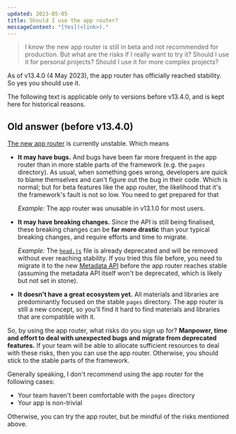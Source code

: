 ```yaml
---
updated: 2023-05-05
title: Should I use the app router?
messageContent: "[Yes](<link>)."
---
```


> I know the new app router is still in beta and not recommended for production. But what are the
> risks if I really want to try it? Should I use it for personal projects? Should I use it for more
> complex projects?

As of v13.4.0 (4 May 2023), the app router has officially reached stability. So yes you should use
it.

The following text is applicable only to versions before v13.4.0, and is kept here for historical
reasons.

## Old answer (before v13.4.0)

[The new app router](https://beta.nextjs.org/docs) is currently unstable. Which means

- **It may have bugs.** And bugs have been far more frequent in the app router than in more stable
  parts of the framework (e.g. the `pages` directory). As usual, when something goes wrong,
  developers are quick to blame themselves and can't figure out the bug in their code. Which is
  normal; but for beta features like the app router, the likelihood that it's the framework's fault
  is not so low. You need to get prepared for that

  _Example:_ The app router was unusable in v13.1.0 for most users.

- **It may have breaking changes.** Since the API is still being finalised, these breaking changes
  can be **far more drastic** than your typical breaking changes, and require efforts and time to
  migrate.

  _Example:_ The [`head.js`](https://beta.nextjs.org/docs/api-reference/file-conventions/head) file
  is already deprecated and will be removed without ever reaching stability. If you tried this file
  before, you need to migrate it to the new
  [Metadata API](https://beta.nextjs.org/docs/api-reference/metadata) before the app router reaches
  stable (assuming the metadata API itself won't be deprecated, which is likely but not set in
  stone).

* **It doesn't have a great ecosystem yet.** All materials and libraries are predominantly focused
  on the stable `pages` directory. The app router is still a new concept, so you'll find it hard to
  find materials and libraries that are compatible with it.

So, by using the app router, what risks do you sign up for? **Manpower, time and effort to deal with
unexpected bugs and migrate from deprecated features.** If your team will be able to allocate
sufficient resources to deal with these risks, then you can use the app router. Otherwise, you
should stick to the stable parts of the framework.

Generally speaking, I don't recommend using the app router for the following cases:

- Your team haven't been comfortable with the `pages` directory
- Your app is non-trivial

Otherwise, you can try the app router, but be mindful of the risks mentioned above.
